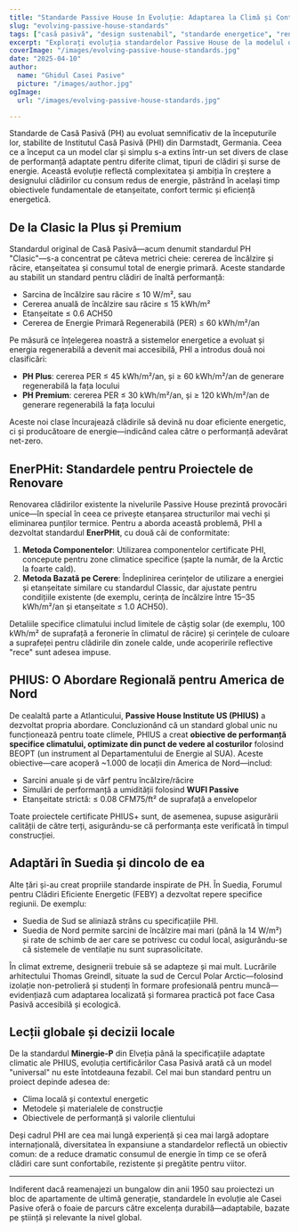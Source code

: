 ```yaml
---
title: "Standarde Passive House în Evoluție: Adaptarea la Climă și Context"
slug: "evolving-passive-house-standards"
tags: ["casă pasivă", "design sustenabil", "standarde energetice", "renovări"]
excerpt: "Explorați evoluția standardelor Passive House de la modelul original 'Classic' la certificări specifice pentru climă, cum ar fi PHIUS și EnerPHit, reflectând o nevoie tot mai mare de flexibilitate și aplicabilitate globală."
coverImage: "/images/evolving-passive-house-standards.jpg"
date: "2025-04-10"
author:
  name: "Ghidul Casei Pasive"
  picture: "/images/author.jpg"
ogImage:
  url: "/images/evolving-passive-house-standards.jpg"

---
```

Standarde de Casă Pasivă (PH) au evoluat semnificativ de la începuturile lor, stabilite de Institutul Casă Pasivă (PHI) din Darmstadt, Germania. Ceea ce a început ca un model clar și simplu s-a extins într-un set divers de clase de performanță adaptate pentru diferite climat, tipuri de clădiri și surse de energie. Această evoluție reflectă complexitatea și ambiția în creștere a designului clădirilor cu consum redus de energie, păstrând în același timp obiectivele fundamentale de etanșeitate, confort termic și eficiență energetică.

## De la Clasic la Plus și Premium

Standardul original de Casă Pasivă—acum denumit standardul PH "Clasic"—s-a concentrat pe câteva metrici cheie: cererea de încălzire și răcire, etanșeitatea și consumul total de energie primară. Aceste standarde au stabilit un standard pentru clădiri de înaltă performanță:

- Sarcina de încălzire sau răcire ≤ 10 W/m², sau
- Cererea anuală de încălzire sau răcire ≤ 15 kWh/m²
- Etanșeitate ≤ 0.6 ACH50
- Cererea de Energie Primară Regenerabilă (PER) ≤ 60 kWh/m²/an

Pe măsură ce înțelegerea noastră a sistemelor energetice a evoluat și energia regenerabilă a devenit mai accesibilă, PHI a introdus două noi clasificări:

- **PH Plus**: cererea PER ≤ 45 kWh/m²/an, și ≥ 60 kWh/m²/an de generare regenerabilă la fața locului
- **PH Premium**: cererea PER ≤ 30 kWh/m²/an, și ≥ 120 kWh/m²/an de generare regenerabilă la fața locului

Aceste noi clase încurajează clădirile să devină nu doar eficiente energetic, ci și producătoare de energie—indicând calea către o performanță adevărat net-zero.
## EnerPHit: Standardele pentru Proiectele de Renovare

Renovarea clădirilor existente la nivelurile Passive House prezintă provocări unice—în special în ceea ce privește etanșarea structurilor mai vechi și eliminarea punților termice. Pentru a aborda această problemă, PHI a dezvoltat standardul **EnerPHit**, cu două căi de conformitate:

1. **Metoda Componentelor**: Utilizarea componentelor certificate PHI, concepute pentru zone climatice specifice (șapte la număr, de la Arctic la foarte cald).
2. **Metoda Bazată pe Cerere**: Îndeplinirea cerințelor de utilizare a energiei și etanșeitate similare cu standardul Classic, dar ajustate pentru condițiile existente (de exemplu, cerința de încălzire între 15–35 kWh/m²/an și etanșeitate ≤ 1.0 ACH50).

Detaliile specifice climatului includ limitele de câștig solar (de exemplu, 100 kWh/m² de suprafață a feronerie în climatul de răcire) și cerințele de culoare a suprafeței pentru clădirile din zonele calde, unde acoperirile reflective "rece" sunt adesea impuse.

## PHIUS: O Abordare Regională pentru America de Nord

De cealaltă parte a Atlanticului, **Passive House Institute US (PHIUS)** a dezvoltat propria abordare. Concluzionând că un standard global unic nu funcționează pentru toate climele, PHIUS a creat **obiective de performanță specifice climatului, optimizate din punct de vedere al costurilor** folosind BEOPT (un instrument al Departamentului de Energie al SUA). Aceste obiective—care acoperă ~1.000 de locații din America de Nord—includ:

- Sarcini anuale și de vârf pentru încălzire/răcire
- Simulări de performanță a umidității folosind **WUFI Passive**
- Etanșeitate strictă: ≤ 0.08 CFM75/ft² de suprafață a envelopelor

Toate proiectele certificate PHIUS+ sunt, de asemenea, supuse asigurării calității de către terți, asigurându-se că performanța este verificată în timpul construcției.
## Adaptări în Suedia și dincolo de ea

Alte țări și-au creat propriile standarde inspirate de PH. În Suedia, Forumul pentru Clădiri Eficiente Energetic (FEBY) a dezvoltat repere specifice regiunii. De exemplu:

- Suedia de Sud se aliniază strâns cu specificațiile PHI.
- Suedia de Nord permite sarcini de încălzire mai mari (până la 14 W/m²) și rate de schimb de aer care se potrivesc cu codul local, asigurându-se că sistemele de ventilație nu sunt suprasolicitate.

În climat extreme, designerii trebuie să se adapteze și mai mult. Lucrările arhitectului Thomas Greindl, situate la sud de Cercul Polar Arctic—folosind izolație non-petrolieră și studenți în formare profesională pentru muncă—evidențiază cum adaptarea localizată și formarea practică pot face Casa Pasivă accesibilă și ecologică.

## Lecții globale și decizii locale

De la standardul **Minergie-P** din Elveția până la specificațiile adaptate climatic ale PHIUS, evoluția certificărilor Casa Pasivă arată că un model "universal" nu este întotdeauna fezabil. Cel mai bun standard pentru un proiect depinde adesea de:

- Clima locală și contextul energetic
- Metodele și materialele de construcție
- Obiectivele de performanță și valorile clientului

Deși cadrul PHI are cea mai lungă experiență și cea mai largă adoptare internațională, diversitatea în expansiune a standardelor reflectă un obiectiv comun: de a reduce dramatic consumul de energie în timp ce se oferă clădiri care sunt confortabile, rezistente și pregătite pentru viitor.

---

Indiferent dacă reamenajezi un bungalow din anii 1950 sau proiectezi un bloc de apartamente de ultimă generație, standardele în evoluție ale Casei Pasive oferă o foaie de parcurs către excelența durabilă—adaptabile, bazate pe știință și relevante la nivel global.
